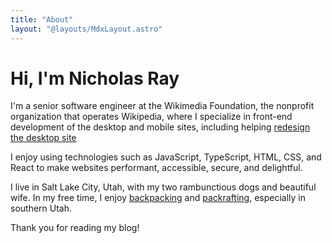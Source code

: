 ```yaml
---
title: "About"
layout: "@layouts/MdxLayout.astro"
---
```



# Hi, I'm Nicholas Ray

I'm a senior software engineer at the Wikimedia Foundation, the nonprofit
organization that operates Wikipedia, where I specialize in front-end
development of the desktop and mobile sites, including helping
[redesign the desktop site](https://wikimediafoundation.org/news/2023/01/18/wikipedia-gets-a-fresh-new-look-first-desktop-update-in-a-decade-puts-usability-at-the-forefront/)

I enjoy using technologies such as JavaScript, TypeScript, HTML, CSS, and React
to make websites performant, accessible, secure, and delightful.

I live in Salt Lake City, Utah, with my two rambunctious dogs and beautiful
wife. In my free time, I enjoy
[backpacking](<https://en.wikipedia.org/wiki/Backpacking_(hiking)>) and
[packrafting](https://en.wikipedia.org/wiki/Packraft), especially in southern
Utah.

Thank you for reading my blog!

<SocialLinks />
